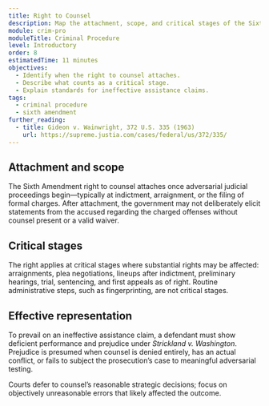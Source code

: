 ```yaml
---
title: Right to Counsel
description: Map the attachment, scope, and critical stages of the Sixth Amendment right to counsel.
module: crim-pro
moduleTitle: Criminal Procedure
level: Introductory
order: 8
estimatedTime: 11 minutes
objectives:
  - Identify when the right to counsel attaches.
  - Describe what counts as a critical stage.
  - Explain standards for ineffective assistance claims.
tags:
  - criminal procedure
  - sixth amendment
further_reading:
  - title: Gideon v. Wainwright, 372 U.S. 335 (1963)
    url: https://supreme.justia.com/cases/federal/us/372/335/
---
```


## Attachment and scope

The Sixth Amendment right to counsel attaches once adversarial judicial proceedings begin—typically at indictment, arraignment, or the filing of formal charges. After attachment, the government may not deliberately elicit statements from the accused regarding the charged offenses without counsel present or a valid waiver.

## Critical stages

The right applies at critical stages where substantial rights may be affected: arraignments, plea negotiations, lineups after indictment, preliminary hearings, trial, sentencing, and first appeals as of right. Routine administrative steps, such as fingerprinting, are not critical stages.

## Effective representation

To prevail on an ineffective assistance claim, a defendant must show deficient performance and prejudice under *Strickland v. Washington*. Prejudice is presumed when counsel is denied entirely, has an actual conflict, or fails to subject the prosecution’s case to meaningful adversarial testing.

<Callout kind="tip" title="Strategic choices">
  Courts defer to counsel’s reasonable strategic decisions; focus on objectively unreasonable errors that likely affected the outcome.
</Callout>
